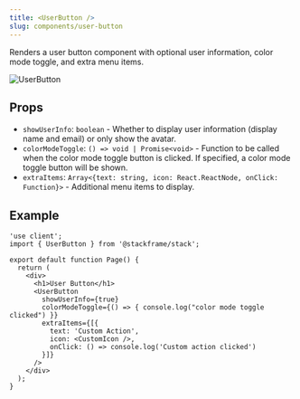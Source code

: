 ```yaml
---
title: <UserButton />
slug: components/user-button
---
```


Renders a user button component with optional user information, color mode toggle, and extra menu items.

<div className="stack-white-image-showcase">
  <img src="../imgs/user-button.png" alt="UserButton" />
</div>

## Props

- `showUserInfo`: `boolean` - Whether to display user information (display name and email) or only show the avatar.
- `colorModeToggle`: `() => void | Promise<void>` - Function to be called when the color mode toggle button is clicked. If specified, a color mode toggle button will be shown.
- `extraItems`: `Array<{text: string, icon: React.ReactNode, onClick: Function}>` - Additional menu items to display.

## Example

```tsx
'use client';
import { UserButton } from '@stackframe/stack';

export default function Page() {
  return (
    <div>
      <h1>User Button</h1>
      <UserButton
        showUserInfo={true}
        colorModeToggle={() => { console.log("color mode toggle clicked") }}
        extraItems={[{
          text: 'Custom Action',
          icon: <CustomIcon />,
          onClick: () => console.log('Custom action clicked')
        }]}
      />
    </div>
  );
}
```
